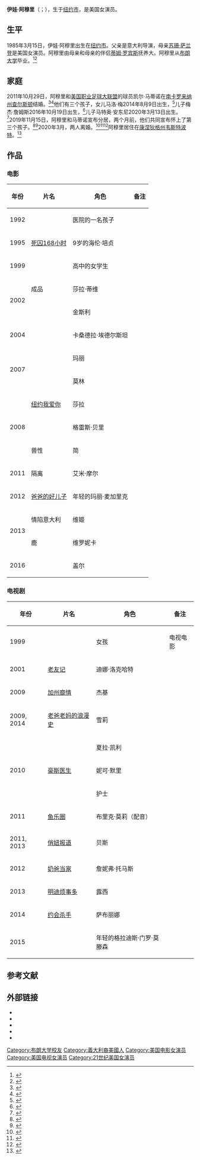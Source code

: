 {{藝人
| 图片     = Eva Amurri 2011.jpg
| 图片简介 = 伊娃·阿穆里，2011年
| 姓名     = 伊娃·阿穆里
| 类型     = 女演员
| 原名     = 
| 英文名   = {{lang|en|Eva Amurri}}
| 綽號     = 
| 国籍     = {{USA}}
| 出生日期 = {{birth date and age|1985|03|15}}
| 出生地点 = [[美国|美国]][[纽约市|纽约市]]
| 逝世日期 = <!--  {{death date and age|}}  -->
| 逝世地点 = 
| 职业     = 演员
| 语言     = 英语
| 母校     = [[布朗大学|布朗大学]]
| 宗教信仰 = 
| 配偶     = {{marriage|凯尔·马蒂诺|2011|2020}}
| 儿女     = 3
| 父母     = 佛朗哥·阿穆里<br>[[蘇珊·莎蘭登|苏珊·萨兰登]]
| 活跃年代 = 1992年至今
| 代表作   = 
| 经纪公司 = 
| 奖项     =  <!--  {{Awards|award= |year= |title= }} -->
| 网站     = <!-- {{URL|www.example.com}} -->
| IMDb     = 
}}
'''伊娃·阿穆里'''（{{lang-en|Eva Amurri}}；{{bd|1985年|3月15日||catIdx=Amurri, Eva}}），生于[[纽约市|纽约市]]，是美国女演员。

==生平==
1985年3月15日，伊娃·阿穆里出生在[[纽约市|纽约市]]。父亲{{Link-en|佛朗哥·阿穆里|Franco Amurri}}是意大利导演，母亲[[蘇珊·莎蘭登|苏珊·萨兰登]]是美国女演员。阿穆里由母亲和母亲的伴侣[[蒂姆·罗宾斯|蒂姆·罗宾斯]]抚养大。阿穆里从[[布朗大学|布朗大学]]毕业。<ref>{{cite news|last1=Lee|first1=Linda|title=A Night Out With: Eva Amurri; Glittering in Mom's Sky|url=https://www.nytimes.com/2002/09/08/style/a-night-out-with-eva-amurri-glittering-in-mom-s-sky.html|work=The New York Times|date=2002-09-08|access-date=2021-02-04|language=en|archive-date=2020-11-17|archive-url=https://web.archive.org/web/20201117151718/https://www.nytimes.com/2002/09/08/style/a-night-out-with-eva-amurri-glittering-in-mom-s-sky.html|dead-url=no}}</ref><ref>{{cite news|last1=Takeda|first1=Allison|title=Eva Amurri Martino Reveals She Had a Miscarriage: Our Angel Slipped Away|url=http://www.usmagazine.com/celebrity-moms/news/eva-amurri-martino-reveals-she-had-a-miscarriage--2015158|work=Us Weekly|date=2015-08-15|access-date=2021-02-04|language=en|archive-date=2020-09-18|archive-url=https://web.archive.org/web/20200918173804/https://www.usmagazine.com/celebrity-moms/news/eva-amurri-martino-reveals-she-had-a-miscarriage--2015158/|dead-url=no}}</ref>

==家庭==
2011年10月29日，阿穆里和[[美國職業足球大聯盟|美国职业足球大联盟]]的球员凯尔·马蒂诺在[[南卡罗来纳州|南卡罗来纳州]][[查尔斯顿_(南卡罗来纳州)|查尔斯顿]]结婚。<ref>{{cite web|url=http://news-briefs.ew.com/2011/10/30/actress-eva-amurri-daughter-of-susan-sarandon-marries|title=Actress Eva Amurri, daughter of Susan Sarandon, marries in South Carolina|first=Sara|last=Vilkomerson|work=Entertainment Weekly|date=2011-10-30|access-date=2021-02-04|archive-url=https://web.archive.org/web/20111101205448/http://news-briefs.ew.com/2011/10/30/actress-eva-amurri-daughter-of-susan-sarandon-marries/|archive-date=2011-11-01|language=en|dead-url=yes}}</ref><ref>{{cite web|url=http://www.people.com/people/article/0,,20540957,00.html|title=Eva Amurri Marries Kyle Martino|first=Jennifer|last=Garcia|work=People|date=2011-10-30|access-date=2021-02-04|archive-date=2016-06-30|archive-url=https://web.archive.org/web/20160630175558/http://www.people.com/people/article/0,,20540957,00.html|dead-url=no}}</ref>他们有三个孩子，女儿马洛·梅2014年8月9日出生，<ref>{{cite web|last1=Leon|first1=Anya|title=Kyle and Eva Amurri Martino Welcome Daughter Marlowe Mae|url=http://celebritybabies.people.com/2014/08/11/kyle-martino-eva-amurri-martino-welcome-daughter-marlowe-mae/|website=People|date=2014-08-11|access-date=2021-02-04|language=en|archive-date=2016-12-06|archive-url=https://web.archive.org/web/20161206152957/http://celebritybabies.people.com/2014/08/11/kyle-martino-eva-amurri-martino-welcome-daughter-marlowe-mae/|dead-url=yes}}</ref>儿子梅杰·詹姆斯2016年10月19日出生，<ref>{{cite web|last1=Juneau|first1=Jen|title=Meet Major James! Eva Amurri Martino Shares First Photo of Newborn Son|url=http://people.com/babies/kyle-martino-eva-amurri-martino-welcome-son-major-james/|website=People|access-date=2021-02-04|date=2016-10-20|language=en|archive-date=2017-12-22|archive-url=https://web.archive.org/web/20171222162559/http://people.com/babies/kyle-martino-eva-amurri-martino-welcome-son-major-james/|dead-url=no}}</ref>儿子马特奥·安东尼2020年3月13日出生。<ref>{{Cite web|title=Eva Amurri and Estranged Husband Kyle Martino Welcome Son Mateo: 'Our Hearts Are So Full'|url=https://people.com/parents/eva-amurri-kyle-martino-welcome-son-mateo-antoni/|website=PEOPLE.com|access-date=2020-05-14|language=en|archive-date=2021-02-08|archive-url=https://web.archive.org/web/20210208193951/https://people.com/parents/eva-amurri-kyle-martino-welcome-son-mateo-antoni/|dead-url=no}}</ref>2019年11月15日，阿穆里和马蒂诺宣布分居，两个月前，他们共同宣布怀上了第三个孩子。<ref>{{Cite web|title=Eva Amurri Martino and Husband Kyle Martino Expecting Third Child: 'Most Exciting Collaboration Yet'|url=https://people.com/parents/eva-amurri-martino-pregnant-expecting-third-child-kyle-martino/|website=PEOPLE.com|access-date=2021-02-04|language=en|archive-date=2021-02-09|archive-url=https://web.archive.org/web/20210209131534/https://people.com/parents/eva-amurri-martino-pregnant-expecting-third-child-kyle-martino/|dead-url=no}}</ref><ref>{{Cite web|first1=Jen|last1=Juneau|first2=Anya|last2=Leon|url=https://people.com/parents/eva-amurri-martino-husband-kyle-martino-split/|title=Pregnant Eva Amurri Martino Reveals She and Husband Kyle Martino Are Separating|work=People|date=2019-11-15|access-date=2021-02-04|language=en|archive-date=2021-01-25|archive-url=https://web.archive.org/web/20210125013204/https://people.com/parents/eva-amurri-martino-husband-kyle-martino-split/|dead-url=no}}</ref>2020年3月，两人离婚。<ref>{{cite web|url=https://people.com/tv/eva-amurri-kyle-martino-finalized-divorce/|title=Eva Amurri and Kyle Martino Finalized Their Divorce Before Welcoming Third Child|last1=Pasquini|first1=Maria|last2=Leon|first2=Anya|work=People|date=2020-03-19|access-date=2021-02-04|language=en|archive-date=2021-01-28|archive-url=https://web.archive.org/web/20210128084906/https://people.com/tv/eva-amurri-kyle-martino-finalized-divorce/|dead-url=no}}</ref><ref>{{cite web|url=https://www.etonline.com/eva-amurri-and-kyle-martino-finalized-divorce-a-month-before-welcoming-3rd-child-143352|title=Eva Amurri and Kyle Martino Finalized Divorce a Month Before Welcoming 3rd Child|last=Pasquini|first=Maria|work=Entertainment Tonight|date=2020-03-19|access-date=2021-02-04|language=en|archive-date=2020-09-19|archive-url=https://web.archive.org/web/20200919181829/https://www.etonline.com/eva-amurri-and-kyle-martino-finalized-divorce-a-month-before-welcoming-3rd-child-143352|dead-url=no}}</ref><ref>{{cite web|url=https://www.usmagazine.com/celebrity-news/news/eva-amurri-kyle-martino-finalized-divorce-1-month-before-birth/|title=Eva Amurri and Kyle Martino Finalized Their Divorce 1 Month Before Welcoming 3rd Child|last=Crabtree|first=Erin|work=Us Weekly|date=2020-03-18|access-date=2021-02-04|language=en|archive-date=2021-01-09|archive-url=https://web.archive.org/web/20210109020705/https://www.usmagazine.com/celebrity-news/news/eva-amurri-kyle-martino-finalized-divorce-1-month-before-birth/|dead-url=no}}</ref>阿穆里居住在[[康涅狄格州|康涅狄格州]][[韦斯特波特_(康涅狄格州)|韦斯特波特]]。<ref>{{Cite web|url=https://www.stamfordadvocate.com/living/article/Did-you-know-Susan-Sarandon-s-daughter-is-a-14386686.php|title=Did you know Susan Sarandon's daughter is a Fairfield County influencer?|last=Ryan|first=Lidia|date=2019-08-28|website=StamfordAdvocate|access-date=2021-02-04|language=en|archive-date=2021-01-14|archive-url=https://web.archive.org/web/20210114045318/https://www.stamfordadvocate.com/living/article/Did-you-know-Susan-Sarandon-s-daughter-is-a-14386686.php|dead-url=no}}</ref>

==作品==
===电影===
{| class="wikitable"
|-
! 年份 !! 片名 !! 角色 !! 备注
|-
| 1992
| {{Link-en|天生赢家|Bob Roberts}}
| 医院的一名孩子
|
|-
| 1995
| [[死囚168小时|死囚168小时]]
| 9岁的海伦·培贞
|
|-
| 1999
| {{Link-en|芳心天涯|Anywhere but Here (film)}}
| 高中的女学生
|
|-
| rowspan=2|2002
| 成品
| 莎拉·蒂维
|
|-
| {{Link-en|摇滚姐妹|The Banger Sisters}}
| 金斯利
|
|-
| 2004
| {{Link-en|被拯救者|Saved!}}
| 卡桑德拉·埃德尔斯坦
|
|-
| rowspan=2|2007
| {{Link-en|查理班克斯的教育|The Education of Charlie Banks}}
| 玛丽
|
|-
| {{Link-en|眼前的生活|The Life Before Her Eyes}}
| 莫林
|
|-
| rowspan=3|2008
| [[紐約我愛你|纽约我爱你]]
| 莎拉
| 
|-
| {{Link-en|无主之地 (2008年电影)|Middle of Nowhere (2008 film)}}
| 格雷斯·贝里
|
|-
| 兽性
| 简
|
|-
| 2011
| 隔离
| 艾米·摩尔
|
|-
| 2012
| [[爸爸的好儿子|爸爸的好儿子]]
| 年轻的玛丽·麦加里克
|
|-
| rowspan=2|2013
| 情陷意大利 
| 维姬
|
|-
| 鹿
| 维罗妮卡
|
|-
| 2016
| {{Link-en|母与女|Mothers and Daughters (2016 film)}}
| 盖尔
|
|}

===电视剧===
{| class="wikitable"
|-
! 年份 !! 片名 !! 角色 !! 备注
|-
| 1999
| {{Link-en|末路迷情|Earthly Possessions (film)}}
| 女孩
| 电视电影
|-
| 2001
| [[老友记|老友记]]
| 迪娜·洛克哈特
| 
|-
| 2009
| [[加州靡情|加州靡情]]
| 杰基
| 
|-
| 2009, 2014
| [[老爸老妈的浪漫史|老爸老妈的浪漫史]]
| 雪莉
| 
|-
| rowspan=3|2010
| {{Link-en|仁爱天使|Mercy (TV series)}}
| 夏拉·凯利
| 
|-
| [[豪斯医生|豪斯医生]]
| 妮可·默里
| 
|-
| {{Link-en|儿童医院|Childrens Hospital}}
| 护士
| 
|-
| 2011
| [[魚樂圈|鱼乐圈]]
| 布里克·莫莉（配音）
| 
|-
| 2011, 2013
| [[俏妞報到|俏妞报道]]
| 贝斯
| 
|-
| 2012
| [[奶爸当家|奶爸当家]]
| 詹妮弗·托马斯
| 
|-
| 2013
| [[明迪烦事多|明迪烦事多]]
| 露西
| 
|-
| 2014
| [[約會殺手|约会杀手]]
| 萨布丽娜
| 
|-
| 2015
| {{Link-en|玛丽莲·梦露的秘密生活|The Secret Life of Marilyn Monroe}}
| 年轻的格拉迪斯·门罗·莫滕森
| 
|}

==参考文献==
{{reflist}}

==外部链接==
{{Commons category|Eva Amurri}}
* {{Douban people|1031886|伊娃·阿穆里}}
* {{IMDb name|id=0025483|name=伊娃·阿穆里}}
* {{Twitter|id=thehappilyeva|name=伊娃·阿穆里}}
* {{TCMDb name|id=546205|name=伊娃·阿穆里}}
* {{AllMovie name|id=341338|name=伊娃·阿穆里}}

{{Authority control}}

{{DEFAULTSORT:Amurri, Eva}}
[[Category:布朗大学校友|Category:布朗大学校友]]
[[Category:義大利裔美國人|Category:義大利裔美國人]]
[[Category:美国电影女演员|Category:美国电影女演员]]
[[Category:美国电视女演员|Category:美国电视女演员]]
[[Category:21世纪美国女演员|Category:21世纪美国女演员]]